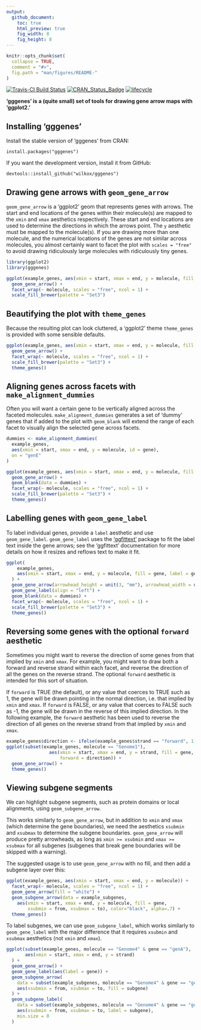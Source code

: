 ```yaml
---
output:
  github_document:
    toc: true
    html_preview: true
    fig_width: 8
    fig_height: 8
---
```


```r
knitr::opts_chunk$set(
  collapse = TRUE,
  comment = "#>",
  fig.path = "man/figures/README-"
)
```
[![Travis-CI Build Status](https://travis-ci.org/wilkox/gggenes.svg?branch=master)](https://travis-ci.org/wilkox/gggenes)
[![CRAN_Status_Badge](http://www.r-pkg.org/badges/version/gggenes)](https://cran.r-project.org/package=gggenes)
[![lifecycle](https://img.shields.io/badge/lifecycle-maturing-blue.svg)](https://www.tidyverse.org/lifecycle/#maturing)

**'gggenes' is a (quite small) set of tools for drawing gene arrow maps with
'ggplot2.'**

## Installing 'gggenes'

Install the stable version of 'gggenes' from CRAN:

`install.packages("gggenes")`

If you want the development version, install it from GitHub:

`devtools::install_github("wilkox/gggenes")`

## Drawing gene arrows with `geom_gene_arrow`

`geom_gene_arrow` is a 'ggplot2' geom that represents genes with arrows. The
start and end locations of the genes within their molecule(s) are mapped to the
`xmin` and `xmax` aesthetics respectively. These start and end locations are
used to determine the directions in which the arrows point. The `y` aesthetic
must be mapped to the molecule(s). If you are drawing more than one molecule,
and the numerical locations of the genes are not similar across molecules, you
almost certainly want to facet the plot with `scales = "free"` to avoid drawing
ridiculously large molecules with ridiculously tiny genes.

```r
library(ggplot2)
library(gggenes)

ggplot(example_genes, aes(xmin = start, xmax = end, y = molecule, fill = gene)) +
  geom_gene_arrow() +
  facet_wrap(~ molecule, scales = "free", ncol = 1) +
  scale_fill_brewer(palette = "Set3")
```

## Beautifying the plot with `theme_genes`

Because the resulting plot can look cluttered, a 'ggplot2' theme `theme_genes`
is provided with some sensible defaults.

```r
ggplot(example_genes, aes(xmin = start, xmax = end, y = molecule, fill = gene)) +
  geom_gene_arrow() +
  facet_wrap(~ molecule, scales = "free", ncol = 1) +
  scale_fill_brewer(palette = "Set3") +
  theme_genes()
```

## Aligning genes across facets with `make_alignment_dummies`

Often you will want a certain gene to be vertically aligned across the faceted
molecules. `make_alignment_dummies` generates a set of 'dummy' genes that if
added to the plot with `geom_blank` will extend the range of each facet to
visually align the selected gene across facets.

```r
dummies <- make_alignment_dummies(
  example_genes,
  aes(xmin = start, xmax = end, y = molecule, id = gene),
  on = "genE"
)

ggplot(example_genes, aes(xmin = start, xmax = end, y = molecule, fill = gene)) +
  geom_gene_arrow() +
  geom_blank(data = dummies) +
  facet_wrap(~ molecule, scales = "free", ncol = 1) +
  scale_fill_brewer(palette = "Set3") +
  theme_genes()
```

## Labelling genes with `geom_gene_label`

To label individual genes, provide a `label` aesthetic and use
`geom_gene_label`. `geom_gene_label` uses the
['ggfittext'](https://github.com/wilkox/ggfittext) package to fit the label
text inside the gene arrows; see the 'ggfittext' documentation for more details
on how it resizes and reflows text to make it fit.

```r
ggplot(
    example_genes,
    aes(xmin = start, xmax = end, y = molecule, fill = gene, label = gene)
  ) +
  geom_gene_arrow(arrowhead_height = unit(3, "mm"), arrowhead_width = unit(1, "mm")) +
  geom_gene_label(align = "left") +
  geom_blank(data = dummies) +
  facet_wrap(~ molecule, scales = "free", ncol = 1) +
  scale_fill_brewer(palette = "Set3") +
  theme_genes()
```

## Reversing some genes with the optional `forward` aesthetic

Sometimes you might want to reverse the direction of some genes from that
implied by `xmin` and `xmax`. For example, you might want to draw both a
forward and reverse strand within each facet, and reverse the direction of all
the genes on the reverse strand. The optional `forward` aesthetic is intended
for this sort of situation.

If `forward` is TRUE (the default), or any value that coerces to TRUE such as
1, the gene will be drawn pointing in the normal direction, i.e. that implied
by `xmin` and `xmax`. If `forward` is FALSE, or any value that coerces to FALSE
such as -1, the gene will be drawn in the reverse of this implied direction. In
the following example, the `forward` aesthetic has been used to reverse the
direction of all genes on the reverse strand from that implied by `xmin` and
`xmax`.

```r
example_genes$direction <- ifelse(example_genes$strand == "forward", 1, -1)
ggplot(subset(example_genes, molecule == "Genome1"),
                aes(xmin = start, xmax = end, y = strand, fill = gene,
                    forward = direction)) +
  geom_gene_arrow() +
  theme_genes()
```

## Viewing subgene segments

We can highlight subgene segments, such as protein domains or local alignments,
using `geom_subgene_arrow`.

This works similarly to `geom_gene_arrow`, but in addition to `xmin` and `xmax`
(which determine the gene boundaries), we need the aesthetics `xsubmin` and
`xsubmax` to determine the subgene boundaries. `geom_gene_arrow` will produce
pretty arrowheads, as long as `xmin >= xsubmin` and `xmax >= xsubmax` for all
subgenes (subgenes that break gene boundaries will be skipped with a warning).

The suggested usage is to use `geom_gene_arrow` with no fill, and then add a
subgene layer over this:

```r
ggplot(example_genes, aes(xmin = start, xmax = end, y = molecule)) +
  facet_wrap(~ molecule, scales = "free", ncol = 1) +
  geom_gene_arrow(fill = "white") +
  geom_subgene_arrow(data = example_subgenes,
    aes(xmin = start, xmax = end, y = molecule, fill = gene,
        xsubmin = from, xsubmax = to), color="black", alpha=.7) +
  theme_genes()
```

To label subgenes, we can use `geom_subgene_label`, which works similarly to
`geom_gene_label` with the major difference that it requires `xsubmin` and
`xsubmax` aesthetics (not `xmin` and `xmax`).

```r
ggplot(subset(example_genes, molecule == "Genome4" & gene == "genA"),
       aes(xmin = start, xmax = end, y = strand)
  ) +
  geom_gene_arrow() +
  geom_gene_label(aes(label = gene)) +
  geom_subgene_arrow(
    data = subset(example_subgenes, molecule == "Genome4" & gene == "genA"),
    aes(xsubmin = from, xsubmax = to, fill = subgene)
  ) +
  geom_subgene_label(
    data = subset(example_subgenes, molecule == "Genome4" & gene == "genA"),
    aes(xsubmin = from, xsubmax = to, label = subgene),
    min.size = 0
  )
```
